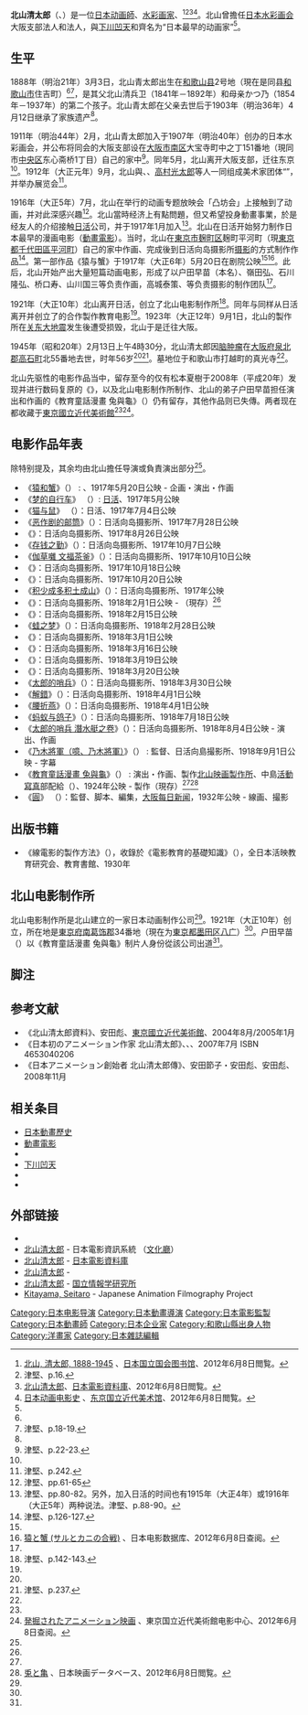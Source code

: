 {{藝人
| 類型 = 導演
| name = 北山清太郎
| image = Seitaro Kitayama.jpg
| 出生地 = {{JPN}}[[和歌山县|和歌山县]]{{tsl|ja|和歌山区}}住吉町2番地<br />（現[[和歌山市|和歌山市]]住吉町）
| 逝世地點= {{JPN}}[[大阪府|大阪府]][[泉北郡|泉北郡]][[高石市|高石町]]北55番地
| 国籍 = {{JPN}}
| 民族 =
| 生年 = 1888
| 生月 = 3
| 生日 = 3
| 殁年 = 1945
| 殁月 = 2
| 殁日 = 13
| 職業 = [[动画師|动画師]]、[[水彩画|水彩画家]]、{{link-ja|杂志编辑|編集者}}
| IMDb = 1802202
}}
'''北山清太郎'''（{{jpn|j=北山 清太郎|hg=きたやま せいたろう|rm=Kitayama Seitarō}}、{{bd|1888年|3月3日|1945年|2月13日}}）是一位[[日本|日本]][[动画師|动画師]]、[[水彩画|水彩画家]]、{{link-ja|杂志编辑|編集者}}<ref name="NDL">[http://id.ndl.go.jp/auth/ndlna/01098956 北山, 清太郎, 1888-1945] {{Wayback|url=http://id.ndl.go.jp/auth/ndlna/01098956 |date=20160303193650 }}、[[日本国立国会图书馆|日本国立国会图书馆]]、2012年6月8日閲覧。</ref><ref>津堅、p.16.</ref><ref name="jmdb">[[#外部链接|北山清太郎]]、[[日本電影資料庫|日本電影資料庫]]、2012年6月8日閲覧。</ref><ref name="nfc2004">[http://www.momat.go.jp/FC/NFC_Calendar/2004-07-08/kaisetsu.html 日本动画电影史] {{Wayback|url=http://www.momat.go.jp/FC/NFC_Calendar/2004-07-08/kaisetsu.html |date=20150121075123 }}、[[东京国立近代美术馆|东京国立近代美术馆]]、2012年6月8日閲覧。</ref>。北山曾擔任[[日本水彩画会|日本水彩画会]]大阪支部法人和{{tsl|en|Kitayama Eiga Seisakujo|北山电影制作所}}法人，與[[下川凹天|下川凹天]]和{{tsl|ja|幸内純一}}齊名为“日本最早的动画家”<ref name="nfc2004" />。

== 生平 ==
1888年（明治21年）3月3日，北山青太郎出生在[[和歌山县|和歌山县]]{{tsl|ja|和歌山区}}{{link-ja|住吉町 (和歌山市)|住吉町 (和歌山市)|住吉町}}2号地（現在是同县[[和歌山市|和歌山市]]住吉町）<ref name="NDL" /><ref name="tsugata_18">津堅、p.18-19.</ref>，是其父北山清兵卫（1841年－1892年）和母亲かつ乃（1854年－1937年）的第二个孩子。北山青太郎在父亲去世后于1903年（明治36年）4月12日继承了家族遗产<ref name="tsugata_18" />。

1911年（明治44年）2月，北山青太郎加入{{link-ja|大下藤次郎|大下藤次郎}}于1907年（明治40年）创办的日本水彩画会，并公布将同会的大阪支部设在[[大阪市|大阪市]][[南区_(大阪市)|南区]]大宝寺町中之丁151番地（現同市[[中央区_(大阪市)|中央区]]东心斋桥1丁目）自己的家中<ref name="tsugata_22">津堅、p.22-23.</ref>。同年5月，北山离开大阪支部，迁往东京<ref name="tsugata_22" />。1912年（大正元年）9月，北山與{{link-ja|斋藤与里|斎藤与里}}、{{link-ja|岸田刘生|岸田劉生}}、[[高村光太郎|高村光太郎]]等人一同组成美术家团体“{{link-ja|木炭会|フュウザン会}}”，并举办展览会<ref>津堅、p.242.</ref>。

1916年（大正5年）7月，北山在{{link-ja|有乐座|有楽座 (旧)|有乐座}}举行的动画专题放映会「凸坊会」上接触到了动画，并对此深感兴趣<ref name="tsugata_61">津堅、pp.61-65</ref>。北山當時经济上有點問題，但又希望投身動畫事業，於是经友人{{link-ja|斋藤五百枝|斎藤五百枝}}的介绍接触[[日活|日活]]公司，并于1917年1月加入{{link-ja|日活向岛摄影所|日活向島撮影所}}<ref name="tsugata_80">津堅、pp.80-82。另外，加入日活的时间也有1915年（大正4年）或1916年（大正5年）两种说法。津堅、p.88-90。</ref>。北山在日活开始努力制作日本最早的漫画电影（[[動畫電影|動畫電影]]）。当时，北山在[[東京市|東京市]][[麹町区|麹町区]]麹町平河町（現[[東京都|東京都]][[千代田區|千代田區]][[平河町|平河町]]）自己的家中作画、完成後到日活向岛摄影所[[摄影|摄影]]的方式制作作品<ref name="tsugata_126">津堅、p.126-127.</ref>。第一部作品《猿与蟹》于1917年（大正6年）5月20日在剧院公映<ref name="tsugata_126" /><ref>[http://www.jmdb.ne.jp/1917/as001240.htm 猿と蟹 (サルとカニの合戦)] {{Wayback|url=http://www.jmdb.ne.jp/1917/as001240.htm |date=20160305014408 }}、日本电影数据库、2012年6月8日查阅。</ref>。此后，北山开始产出大量短篇动画电影，形成了以户田早苗（本名{{link-ja|山本善次郎|山本善次郎}}）、嶺田弘、石川隆弘、桥口寿、山川国三等负责作画，高城泰策、{{tsl|ja|金井喜一郎}}等负责摄影的制作团队<ref name="tsugata_126" />。

1921年（大正10年）北山离开日活，创立了北山电影制作所<ref name="tsugata_142">津堅、p.142-143.</ref>。同年与同样从日活离开并创立了{{link-ja|牧野教育电影制作所|牧野教育映画製作所}}的{{link-ja|牧野省三|牧野省三}}合作製作教育电影<ref name="tsugata_142" />。1923年（大正12年）9月1日，北山的製作所在[[关东大地震|关东大地震]]发生後遭受损毁，北山于是迁往大阪。

1945年（昭和20年）2月13日上午4時30分，北山清太郎因[[脑肿瘤|脑肿瘤]]在[[大阪府|大阪府]][[泉北郡|泉北郡]][[高石市|高石町]]北55番地去世，时年56岁<ref name="NDL" /><ref name="tsugata_237">津堅、p.237.</ref>。墓地位于和歌山市打越町的真光寺<ref name="tsugata_237" />。

北山先驱性的电影作品当中，留存至今的仅有松本夏樹于2008年（平成20年）发现并进行数码复原的《{{link-ja|浦岛太郎 (1918年电影)|浦島太郎 (1918年の映画)|浦岛太郎}}》，以及北山电影制作所制作、北山的弟子户田早苗担任演出和作画的《教育童話漫畫 兔與龜》（{{lang|ja|教育お伽漫画 兎と亀}}）仍有留存，其他作品则已失傳。两者现在都收藏于[[東京國立近代美術館|東京國立近代美術館]]<ref name="nfc2004" /><ref name="nfc2008">[http://www.momat.go.jp/FC/NFC_Calendar/2008-05/kaisetsu_2.html 発掘されたアニメーション映画] {{Wayback|url=http://www.momat.go.jp/FC/NFC_Calendar/2008-05/kaisetsu_2.html |date=20150123222214 }}、東京国立近代美術館电影中心、2012年6月8日查阅。</ref>。

== 电影作品年表 ==
除特别提及，其余均由北山擔任导演或負責演出部分<ref name="jmdb" />。
* 《[[猿蟹合战_(1917年电影)|猿和蟹]]》（{{lang|ja|猿と蟹}}） : {{link-ja|日活向岛摄影所|日活向島撮影所}}、1917年5月20日公映 - 企画・演出・作画
* 《[[梦的自行车_(1917年电影)|梦的自行车]]》 （{{lang|ja|夢の自動車}}）: [[日活|日活]]、1917年5月公映
* 《[[猫与鼠_(1917年电影)|猫与鼠]]》 （{{lang|ja|猫と鼠}}）：日活、1917年7月4日公映
* 《[[恶作剧的邮筒_(1917年电影)|恶作剧的邮筒]]》（{{lang|ja|いたずらポスト}}）：日活向岛摄影所、1917年7月28日公映
* 《{{link-ja|開花爺爺 (1917年电影)|花咲爺 (1917年の映画)|開花爺爺}}》：日活向岛摄影所、1917年8月26日公映
* 《[[存钱之勤_(1917年电影)|存钱之勤]]》（{{lang|ja|貯金の勤}}）：日活向岛摄影所、1917年10月7日公映
* 《[[伽草囃_文福茶釜|伽草囃 文福茶釜]]》（{{lang|ja|お伽囃 文福茶釜}}）：日活向岛摄影所、1917年10月10日公映
* 《{{link-ja|剪舌麻雀 (1917年电影)|舌切雀 (1917年の映画)|剪舌麻雀}}》：日活向岛摄影所、1917年10月18日公映
* 《{{tsl|ja|咔嚓咔嚓山 (1917年电影)|カチカチ山 (1917年の映画)|咔嚓咔嚓山}}》：日活向岛摄影所、1917年10月20日公映
* 《[[积少成多积土成山|积少成多积土成山]]》（{{lang|ja|塵も積れば山となる}}）：日活向岛摄影所、1917年公映
* 《{{link-ja|浦岛太郎 (1918年电影)|浦島太郎 (1918年の映画)|浦島太郎}}》：日活向岛摄影所、1918年2月1日公映 - （現存）<ref name="nfc2008" />
* 《{{link-ja|雪人 (1918年电影)|雪達磨 (1918年の映画)|雪人}}》：日活向岛摄影所、1918年2月15日公映
* 《[[蛙之梦_(1918年电影)|蛙之梦]]》（{{lang|ja|蛙の夢}}）：日活向岛摄影所、1918年2月28日公映
* 《{{link-ja|桃太郎 (1918年电影)|桃太郎 (1918年の映画)|桃太郎}}》：日活向岛摄影所、1918年3月1日公映
* 《{{link-ja|金太郎 (1918年电影)|金太郎 (1918年の映画)|金太郎}}》：日活向岛摄影所、1918年3月16日公映
* 《{{link-ja|摘瘤爺爺 (1918年电影)|瘤取り (1918年の映画)|摘瘤爺爺}}》：日活向岛摄影所、1918年3月19日公映
* 《{{link-ja|一寸法師 (1918年电影)|一寸法師 (1918年の映画)|一寸法師}}》：日活向岛摄影所、1918年3月20日公映
* 《[[太郎的哨兵|太郎的哨兵]]》（{{lang|ja|太郎の番兵}}）：日活向岛摄影所、1918年3月30日公映
* 《[[解錯|解錯]]》（{{lang|ja|解けちがい}}）：日活向岛摄影所、1918年4月1日公映
* 《[[腰折燕|腰折燕]]》（{{lang|ja|腰折燕}}）：日活向岛摄影所、1918年4月1日公映
* 《[[蚂蚁与鸽子|蚂蚁与鸽子]]》（{{lang|ja|蟻と鳩}}）：日活向岛摄影所、1918年7月18日公映
* 《[[太郎的哨兵_潛水艇之卷|太郎的哨兵 潛水艇之卷]]》（{{lang|ja|太郎の番兵 潜航艇の巻}}）：日活向岛摄影所、1918年8月4日公映 - 演出、作画
* 《[[乃木將軍（噫、乃木將軍）|乃木將軍（噫、乃木將軍）]]》（{{lang|ja|乃木将軍 (噫、乃木将軍)}}） : 監督{{tsl|ja|小口忠}}、日活向島撮影所、1918年9月1日公映 - 字幕
* 《[[教育童話漫畫_兔與龜|教育童話漫畫 兔與龜]]》（{{lang|ja|教育お伽漫画 兎と亀}}） : 演出・作画{{link-ja|山本善次郎|山本善次郎|戶田早苗}}、製作[[#北山映画製作所|北山映画製作所]]、中島[[活動寫真|活動寫真]]部配給（{{lang|ja|ナカジマ活動写真部}}）、1924年公映 - 製作（現存）<ref name="nfc2004" /><ref>[http://www.jmdb.ne.jp/1924/az004770.htm 兎と亀] {{Wayback|url=http://www.jmdb.ne.jp/1924/az004770.htm |date=20160305020628 }}、日本映画データベース、2012年6月8日閲覧。</ref>
* 《[[圓_(電影)|圓]]》 （{{lang|ja|円}}）：{{tsl|ja|近藤伊与吉}}監督、脚本、編集，[[大阪每日新闻|大阪每日新闻]]，1932年公映 - 線画、撮影

== 出版书籍 ==
* 《線電影的製作方法》（{{lang|ja|線映画の作り方}}），收錄於《電影教育的基礎知識》（{{lang|ja|映画教育の基礎知識}}），全日本活映教育研究会、教育書館、1930年

== 北山电影制作所 ==
北山电影制作所是北山建立的一家日本动画制作公司<ref name="tsugata_142" />。1921年（大正10年）创立，所在地是[[東京府|東京府]][[南葛饰郡|南葛饰郡]]{{link-ja|寺岛町|寺島町|寺岛村}}34番地（現在为[[東京都|東京都]][[墨田区|墨田区]][[八广|八广]]）<ref name="tsugata_142" />。户田早苗（{{link-ja|山本善次郎|山本善次郎}}）以《教育童話漫畫 兔與龜》制片人身份從該公司出道<ref name="nfc2004" />。

== 脚注 ==
{{reflist|2}}

== 参考文献 ==
* 《北山清太郎資料》、安田彪、[[東京國立近代美術館|東京國立近代美術館]]、2004年8月/2005年1月
* 《日本初のアニメーション作家 北山清太郎》、{{tsl|ja|津堅信之}}、{{tsl|ja|臨川書店}}、2007年7月 ISBN 4653040206
* 《日本アニメーション創始者 北山清太郎傳》、安田節子・安田彪、安田彪、2008年11月

== 相关条目 ==
* [[日本動畫歷史|日本動畫歷史]]
* [[動畫電影|動畫電影]]
* {{tsl|ja|日活向島撮影所}}
* [[下川凹天|下川凹天]]
* {{tsl|ja|幸内純一}}
* {{tsl|ja|フュウザン会|木炭會}}

== 外部链接 ==
* {{imdb name|1802202|Seitaro Kitayama}}
* [http://www.japanese-cinema-db.jp/keyword_search.php?keyword_kind=staff&keyword=北山清太郎 北山清太郎]{{dead link|date=2017年11月 |bot=InternetArchiveBot |fix-attempted=yes }} - 日本電影資訊系統 （[[文化廳|文化廳]]）
* [http://www.jmdb.ne.jp/person/p0348570.htm 北山清太郎]{{Wayback|url=http://www.jmdb.ne.jp/person/p0348570.htm |date=20160305041022 }} - [[日本電影資料庫|日本電影資料庫]]
* [http://www.allcinema.net/prog/show_p.php?num_p=264979 北山清太郎]{{Wayback|url=http://www.allcinema.net/prog/show_p.php?num_p=264979 |date=20140807071859 }} - {{tsl|ja|allcinema ONLINE}}
* [http://webcatplus.nii.ac.jp/#/137c9ec6b6d 北山清太郎]{{Wayback|url=http://webcatplus.nii.ac.jp/#/137c9ec6b6d |date=20181227182838 }} - [[国立情報学研究所|国立情報学研究所]]
* [https://sites.google.com/site/nishikatajafp/early-animators-1/kitayama-seitaro Kitayama, Seitaro]{{Wayback|url=https://sites.google.com/site/nishikatajafp/early-animators-1/kitayama-seitaro |date=20160528023646 }} - Japanese Animation Filmography Project {{en icon}}

{{Normdaten}}
{{DEFAULTSORT:Kitayama Seitaro}}
[[Category:日本电影导演|Category:日本电影导演]]
[[Category:日本動畫導演|Category:日本動畫導演]]
[[Category:日本電影監製|Category:日本電影監製]]
[[Category:日本動畫師|Category:日本動畫師]]
[[Category:日本企业家|Category:日本企业家]]
[[Category:和歌山縣出身人物|Category:和歌山縣出身人物]]
[[Category:洋畫家|Category:洋畫家]]
[[Category:日本雜誌編輯|Category:日本雜誌編輯]]
